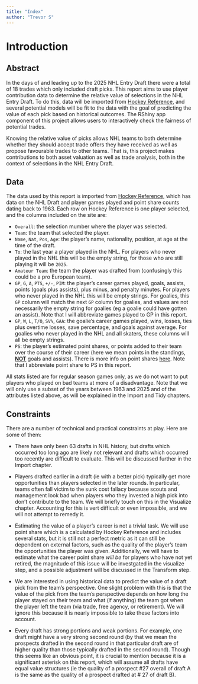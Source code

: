 ```yaml
---
title: "Index"
author: "Trevor S"
---
```


# Introduction

## Abstract

In the days of and leading up to the 2025 NHL Entry Draft there were a total of 18 trades which only included draft picks. This report aims to use player contribution data to determine the relative value of selections in the NHL Entry Draft. To do this, data will be imported from [Hockey Reference](https://www.hockey-reference.com/draft/), and several potential models will be fit to the data with the goal of predicting the value of each pick based on historical outcomes. The RShiny app component of this project allows users to interactively check the fairness of potential trades.

Knowing the relative value of picks allows NHL teams to both determine whether they should accept trade offers they have received as well as propose favourable trades to other teams. That is, this project makes contributions to both asset valuation as well as trade analysis, both in the context of selections in the NHL Entry Draft.

## Data

The data used by this report is imported from [Hockey Reference](https://www.hockey-reference.com/draft/), which has data on the NHL Draft and player games played and point share counts dating back to 1963. Each row on Hockey Reference is one player selected, and the columns included on the site are:

-   `Overall`: the selection mumber where the player was selected.
-   `Team`: the team that selected the player.
-   `Name`, `Nat`, `Pos`, `Age`: the player's name, nationality, position, at age at the time of the draft.
-   `To`: the last year a player played in the NHL. For players who never played in the NHL this will be the empty string, for those who are still playing it will be `2025`.
-   `Amateur Team`: the team the player was drafted from (confusingly this could be a pro European team).
-   `GP`, `G`, `A`, `PTS`, `+/-`, `PIM`: the player's career games played, goals, assists, points (goals plus assists), plus minus, and penalty minutes. For players who never played in the NHL this will be empty strings. For goalies, this `GP` column will match the next `GP` column for goalies, and values are not necessarily the empty string for goalies (eg a goalie could have gotten an assist). Note that I will abbreviate games played to GP in this report.
-   `GP`, `W`, `L`, `T/O`, `SV%`, `GAA`: the goalie's career games played, wins, losses, ties plus overtime losses, save percentage, and goals against average. For goalies who never played in the NHL and all skaters, these columns will all be empty strings.
-   `PS`: the player's estimated point shares, or points added to their team over the course of their career (here we mean points in the standings, [**NOT**]{.underline} goals and assists). There is more info on point shares [here](https://www.hockey-reference.com/about/point_shares.html). Note that I abbreviate point share to PS in this report.

All stats listed are for regular season games only, as we do not want to put players who played on bad teams at more of a disadvantage. Note that we will only use a subset of the years between 1963 and 2025 and of the attributes listed above, as will be explained in the Import and Tidy chapters.

## Constraints

There are a number of technical and practical constraints at play. Here are some of them:

-   There have only been 63 drafts in NHL history, but drafts which occurred too long ago are likely not relevant and drafts which occurred too recently are difficult to evaluate. This will be discussed further in the Import chapter.

-   Players drafted earlier in a draft (ie with a better pick) typically get more opportunities than players selected in the later rounds. In particular, teams often fall victim to the sunk cost fallacy because scouts and management look bad when players who they invested a high pick into don't contribute to the team. We will briefly touch on this in the Visualize chapter. Accounting for this is vert difficult or even impossible, and we will not attempt to remedy it.

-   Estimating the value of a player's career is not a trivial task. We will use point share which is a calculated by Hockey Reference and includes several stats, but it is still not a perfect metric as it can still be dependent on external factors, such as the quality of the player's team the opportunities the player was given. Additionally, we will have to estimate what the career point share *will be* for players who have not yet retired, the magnitude of this issue will be investgated in the visualize step, and a possible adjustment will be discussed in the Transform step.

-   We are interested in using historical data to predict the value of a draft pick from the team's perspective. One slight problem with this is that the value of the pick from the team's perspective depends on how long the player stayed on their team and what (if anything) the team got when the player left the team (via trade, free agency, or retirement). We will ignore this because it is nearly impossible to take these factors into account.

-   Every draft has strong portions and weak portions. For example, one draft might have a very strong second round (by that we mean the prospects drafted in the second round in that particular draft are of higher quality than those typically drafted in the second round). Though this seems like an obvious point, it is crucial to mention because it is a significant asterisk on this report, which will assume all drafts have equal value structures (ie the quality of a prospect #27 overall of draft A is the same as the quality of a prospect drafted at \# 27 of draft B).
